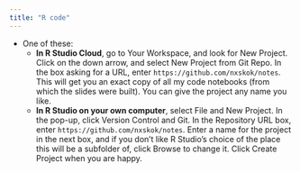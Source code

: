 ```yaml
---
title: "R code"
---
```


- One of these:
  - **In R Studio Cloud**, go to Your Workspace, and look for New Project. Click on the down arrow, and select New Project from Git Repo. In the box asking for a URL, enter `https://github.com/nxskok/notes`. This will get you an exact copy of all my code notebooks (from which the slides were built). You can give the project any name you like.
  - **In R Studio on your own computer**, select File and New Project. In the pop-up, click Version Control and Git. In the Repository URL box, enter `https://github.com/nxskok/notes`. Enter a name for the project in the next box, and if you don't like R Studio's choice of the place this will be a subfolder of, click Browse to change it. Click Create Project when you are happy. 
